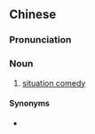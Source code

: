 {{also|处境喜剧}}
==Chinese==
{{zh-forms|s=处境喜剧|type=22}}

===Pronunciation===
{{zh-pron
|m=chǔjìng xǐjù
|c=cyu2 ging2 hei2 kek6
|cat=n
}}

===Noun===
{{zh-noun}}

# [[situation comedy]]

====Synonyms====
* {{zh-l|情景喜劇}}

{{zh-cat|Television|Comedy}}
